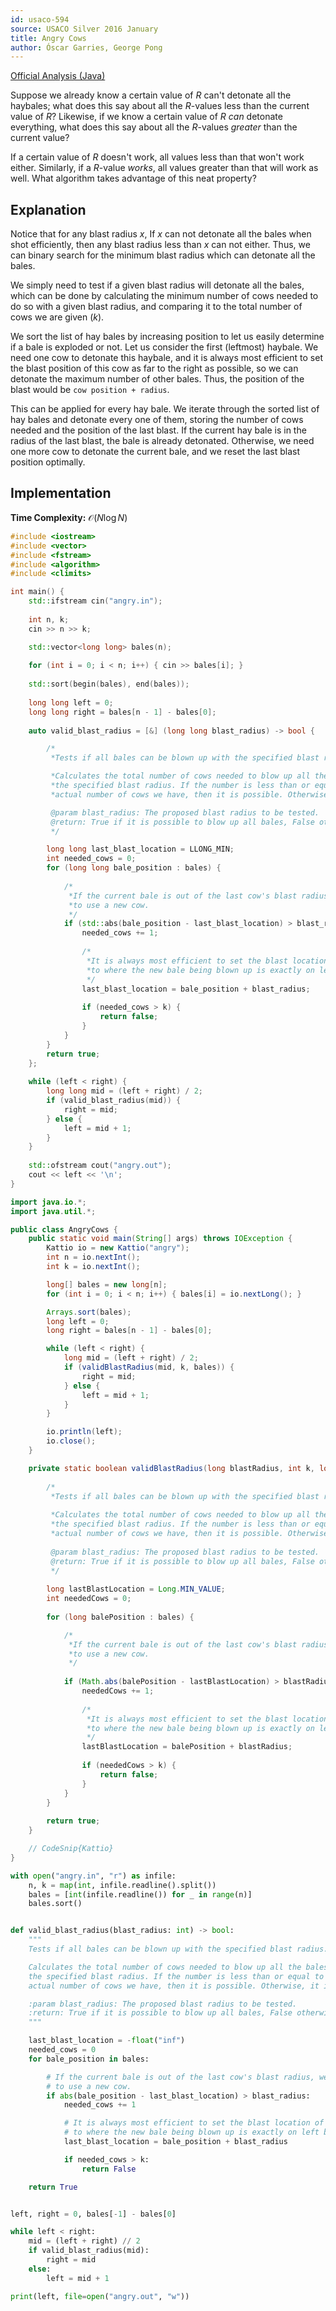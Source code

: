 ```yaml
---
id: usaco-594
source: USACO Silver 2016 January
title: Angry Cows
author: Óscar Garries, George Pong
---
```


[Official Analysis (Java)](http://www.usaco.org/current/data/sol_angry_silver_jan16.html)

<Spoiler title="Hint 1">

Suppose we already know a certain value of $R$ can't detonate all the haybales; what does this say about all the $R$-values less than the current value of $R$?
Likewise, if we know a certain value of $R$ *can* detonate everything, what does this say about all the $R$-values *greater* than the current value?

</Spoiler>

<Spoiler title="Hint 2">

If a certain value of $R$ doesn't work, all values less than that won't work either.
Similarly, if a $R$-value *works*, all values greater than that will work as well.
What algorithm takes advantage of this neat property?

</Spoiler>

<Spoiler title="Solution">

## Explanation

Notice that for any blast radius $x$, If $x$ can not detonate all the bales when shot efficiently, then any blast radius less than $x$ can not either. Thus, we can binary search for the minimum blast radius which can detonate all the bales.

We simply need to test if a given blast radius will detonate all the bales, which can be done by calculating the minimum number of cows needed to do so with a given blast radius, and comparing it to the total number of cows we are given ($k$).

We sort the list of hay bales by increasing position to let us easily determine if a bale is exploded or not. Let us consider the first (leftmost) haybale. We need one cow to detonate this haybale, and it is always most efficient to set the blast position of this cow as far to the right as possible, so we can detonate the maximum number of other bales. Thus, the position of the blast would be `cow position + radius`.

This can be applied for every hay bale. We iterate through the sorted list of hay bales and detonate every one of them, storing the number of cows needed and the position of the last blast. If the current hay bale is in the radius of the last blast, the bale is already detonated. Otherwise, we need one more cow to detonate the current bale, and we reset the last blast position optimally.

## Implementation

**Time Complexity:** $\mathcal{O}(N \log N)$

<LanguageSection>
<CPPSection>

```cpp
#include <iostream>
#include <vector>
#include <fstream>
#include <algorithm>
#include <climits>

int main() {
	std::ifstream cin("angry.in");
	
	int n, k;
	cin >> n >> k;

	std::vector<long long> bales(n);
	
	for (int i = 0; i < n; i++) { cin >> bales[i]; }
	
	std::sort(begin(bales), end(bales));
	
	long long left = 0;
	long long right = bales[n - 1] - bales[0];
	
	auto valid_blast_radius = [&] (long long blast_radius) -> bool {

		/*
		 *Tests if all bales can be blown up with the specified blast radius.

		 *Calculates the total number of cows needed to blow up all the bales with
	     *the specified blast radius. If the number is less than or equal to the
	     *actual number of cows we have, then it is possible. Otherwise, it is not.

	     @param blast_radius: The proposed blast radius to be tested.
	     @return: True if it is possible to blow up all bales, False otherwise
		 */

		long long last_blast_location = LLONG_MIN;
		int needed_cows = 0;
		for (long long bale_position : bales) {
			
			/*
			 *If the current bale is out of the last cow's blast radius, we need
		     *to use a new cow.
			 */
			if (std::abs(bale_position - last_blast_location) > blast_radius) {
				needed_cows += 1;
				
				/*
				 *It is always most efficient to set the blast location of the current cow
			     *to where the new bale being blown up is exactly on left boundary
				 */
				last_blast_location = bale_position + blast_radius;
				
				if (needed_cows > k) {
					return false;
				}
			}	
		}
		return true;
	};
	
	while (left < right) {
		long long mid = (left + right) / 2;
		if (valid_blast_radius(mid)) {
			right = mid;
		} else {
			left = mid + 1;
		}
	}
	
	std::ofstream cout("angry.out");
	cout << left << '\n';
}
```

</CPPSection>
<JavaSection>

```java
import java.io.*;
import java.util.*;

public class AngryCows {
	public static void main(String[] args) throws IOException {
		Kattio io = new Kattio("angry");
		int n = io.nextInt();
		int k = io.nextInt();

		long[] bales = new long[n];
		for (int i = 0; i < n; i++) { bales[i] = io.nextLong(); }

		Arrays.sort(bales);
		long left = 0;
		long right = bales[n - 1] - bales[0];

		while (left < right) {
			long mid = (left + right) / 2;
			if (validBlastRadius(mid, k, bales)) {
				right = mid;
			} else {
				left = mid + 1;
			}
		}

		io.println(left);
		io.close();
	}

	private static boolean validBlastRadius(long blastRadius, int k, long bales[]) {
		
		/*
		 *Tests if all bales can be blown up with the specified blast radius.
		
		 *Calculates the total number of cows needed to blow up all the bales with
		 *the specified blast radius. If the number is less than or equal to the
	     *actual number of cows we have, then it is possible. Otherwise, it is not.
		 
	     @param blast_radius: The proposed blast radius to be tested.
	     @return: True if it is possible to blow up all bales, False otherwise
		 */
		
		long lastBlastLocation = Long.MIN_VALUE;
		int neededCows = 0;
		
		for (long balePosition : bales) {

			/*
			 *If the current bale is out of the last cow's blast radius, we need
			 *to use a new cow.
			 */
			
			if (Math.abs(balePosition - lastBlastLocation) > blastRadius) {
				neededCows += 1;
				
				/*
				 *It is always most efficient to set the blast location of the current cow
				 *to where the new bale being blown up is exactly on left boundary
				 */
				lastBlastLocation = balePosition + blastRadius;
				
				if (neededCows > k) {
					return false;
				}
			}
		}
		
		return true;
	}

	// CodeSnip{Kattio}
}
```

</JavaSection>
<PySection>

```py
with open("angry.in", "r") as infile:
	n, k = map(int, infile.readline().split())
	bales = [int(infile.readline()) for _ in range(n)]
	bales.sort()


def valid_blast_radius(blast_radius: int) -> bool:
	"""
	Tests if all bales can be blown up with the specified blast radius.

	Calculates the total number of cows needed to blow up all the bales with
	the specified blast radius. If the number is less than or equal to the
	actual number of cows we have, then it is possible. Otherwise, it is not.

	:param blast_radius: The proposed blast radius to be tested.
	:return: True if it is possible to blow up all bales, False otherwise
	"""

	last_blast_location = -float("inf")
	needed_cows = 0
	for bale_position in bales:

		# If the current bale is out of the last cow's blast radius, we need
		# to use a new cow.
		if abs(bale_position - last_blast_location) > blast_radius:
			needed_cows += 1

			# It is always most efficient to set the blast location of the current cow
			# to where the new bale being blown up is exactly on left boundary.
			last_blast_location = bale_position + blast_radius

			if needed_cows > k:
				return False

	return True


left, right = 0, bales[-1] - bales[0]

while left < right:
	mid = (left + right) // 2
	if valid_blast_radius(mid):
		right = mid
	else:
		left = mid + 1

print(left, file=open("angry.out", "w"))
```

</PySection>
</LanguageSection>

</Spoiler>
